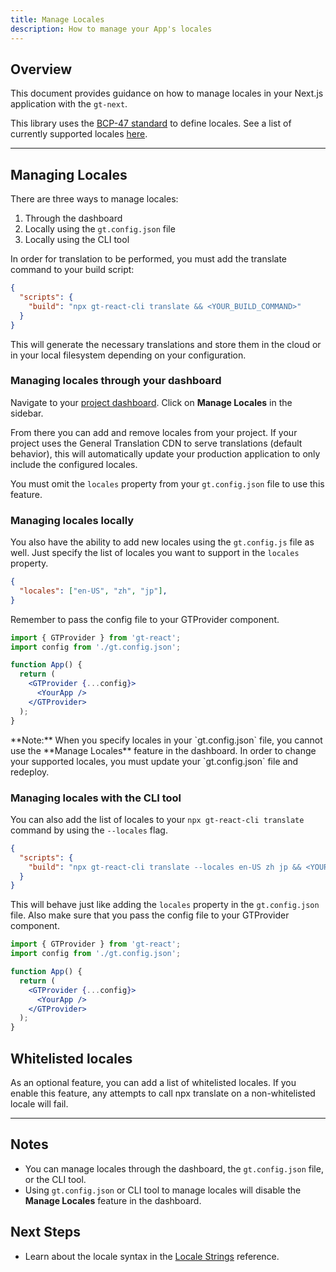 ```yaml
---
title: Manage Locales
description: How to manage your App's locales
---
```



## Overview

This document provides guidance on how to manage locales in your Next.js application with the `gt-next`.

This library uses the [BCP-47 standard](/docs/reference/locale-strings) to define locales.
See a list of currently supported locales [here](/docs/reference/supported-locales).

---

## Managing Locales

There are three ways to manage locales:
 1. Through the dashboard
 2. Locally using the `gt.config.json` file
 3. Locally using the CLI tool

In order for translation to be performed, you must add the translate command to your build script:

```json title="package.json" copy
{
  "scripts": {
    "build": "npx gt-react-cli translate && <YOUR_BUILD_COMMAND>"
  }
}
```

This will generate the necessary translations and store them in the cloud or in your local filesystem depending on your configuration.

### Managing locales through your dashboard

Navigate to your [project dashboard](https://generaltranslation.com/en-US/signin).
Click on **Manage Locales** in the sidebar.

From there you can add and remove locales from your project.
If your project uses the General Translation CDN to serve translations (default behavior),
this will automatically update your production application to only include the configured locales.

You must omit the `locales` property from your `gt.config.json` file to use this feature.

### Managing locales locally

You also have the ability to add new locales using the `gt.config.js` file as well.
Just specify the list of locales you want to support in the `locales` property.

```json title="gt.config.json" copy
{
  "locales": ["en-US", "zh", "jp"],
}
```

Remember to pass the config file to your GTProvider component.

```jsx title="App.js" copy
import { GTProvider } from 'gt-react';
import config from './gt.config.json';

function App() {
  return (
    <GTProvider {...config}>
      <YourApp />
    </GTProvider>
  );
}
```

<Callout type="info">
    **Note:** When you specify locales in your `gt.config.json` file, you cannot use the **Manage Locales** feature in the dashboard.
    In order to change your supported locales, you must update your `gt.config.json` file and redeploy.
</Callout>


### Managing locales with the CLI tool

You can also add the list of locales to your `npx gt-react-cli translate` command by using the `--locales` flag.

```json title="package.json" copy
{
  "scripts": {
    "build": "npx gt-react-cli translate --locales en-US zh jp && <YOUR_BUILD_COMMAND>"
  }
}
```

This will behave just like adding the `locales` property in the `gt.config.json` file.
Also make sure that you pass the config file to your GTProvider component.

```jsx title="App.js" copy
import { GTProvider } from 'gt-react';
import config from './gt.config.json';

function App() {
  return (
    <GTProvider {...config}>
      <YourApp />
    </GTProvider>
  );
}
```


## Whitelisted locales

As an optional feature, you can add a list of whitelisted locales.
If you enable this feature, any attempts to call npx translate on a non-whitelisted locale will fail.

---

## Notes
 * You can manage locales through the dashboard, the `gt.config.json` file, or the CLI tool.
 * Using `gt.config.json` or CLI tool to manage locales will disable the **Manage Locales** feature in the dashboard.


 ## Next Steps
 * Learn about the locale syntax in the [Locale Strings](/docs/reference/locale-strings) reference.